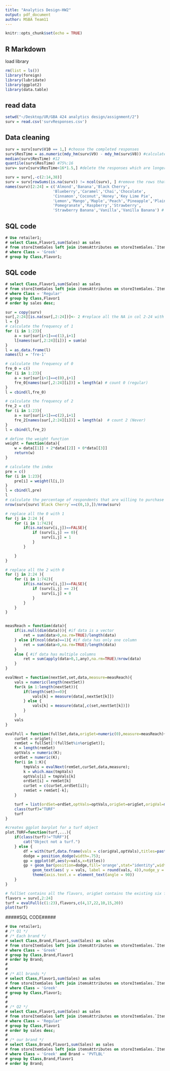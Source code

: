 ```yaml
---
title: "Analytics Design-HW2"
output: pdf_document
author: MSBA Team11
---
```


```r
knitr::opts_chunk$set(echo = TRUE)
```

## R Markdown

load library

```r
rm(list = ls())
library(foreign)
library(lubridate)
library(ggplot2)
library(data.table)
```

## read data

```r
setwd("~/Desktop/UR/GBA 424 analytics design/assignment/2")
surv = read.csv('survResponses.csv')
```

## Data cleaning
```r
surv = surv[surv$V10 == 1,] #choose the completed responses
surv$ResTime = as.numeric(mdy_hm(surv$V9) - mdy_hm(surv$V8)) #calculate the response time
median(surv$ResTime) #12
quantile(surv$ResTime) #75%:16
surv= surv[surv$ResTime<16*1.5,] #delete the responses which are longer than 24

surv = surv[,-c(2:14,38)]
surv = surv[rowSums(is.na(surv)) != ncol(surv), ] #remove the rows that are all NAs
names(surv)[2:24] = c('Almond','Banana','Black Cherry',
                     'Blueberry','Caramel','Chai','Chocolate',
                     'Cinnamon','Coconut','Honey','Key Lime Pie',
                     'Lemon','Mango','Maple','Peach','Pineapple','Plain',
                     'Pomegranate','Raspberry','Strawberry',
                     'Strawberry Banana','Vanilla','Vanilla Banana') # alter the columns' name

```


## SQL code
```SQL
# Use retailer1;
# select Class,Flavor1,sum(Sales) as sales
# from storeItemSales left join itemsAttributes on storeItemSales.`Item.Num`= itemsAttributes.`Item.Num`
# where Class = 'Greek'
# group by Class,Flavor1;
```

## SQL code
```SQL
# select Class,Flavor1,sum(Sales) as sales
# from storeItemSales left join itemsAttributes on storeItemSales.`Item.Num`= itemsAttributes.`Item.Num`
# where Class = 'Regular'
# group by Class,Flavor1
# order by sales desc;
```


```r
sur = copy(surv)
sur[,2:24][is.na(sur[,2:24])]<- 2 #replace all the NA in col 2-24 with 2(never)
l = {}
# calculate the frequency of 1
for (i in 1:23){
    a = sur[sur[i+1]==c(1),i+1]
    l[names(sur[,2:24][i])] = sum(a)
}
l = as.data.frame(l)
names(l) = 'fre-1'

# calculate the frequency of 0
fre_0 = c()
for (i in 1:23){
    a = sur[sur[i+1]==c(0),i+1]
    fre_0[names(sur[,2:24][i])] = length(a) # count 0 (regular)
}
l = cbind(l,fre_0)

# calculate the frequency of 2
fre_2 = c()
for (i in 1:23){
    a = sur[sur[i+1]==c(2),i+1]
    fre_2[names(sur[,2:24][i])] = length(a)  # count 2 (Never)
}
l = cbind(l,fre_2)

# define the weight function
weight = function(data){
    w = data[[1]] + 2*data[[2]] + 0*data[[3]]
    return(w)
}

# calculate the index
pre = c()
for (i in 1:23){
    pre[i] = weight(l[i,])
}
l = cbind(l,pre)
l
# calculate the percentage of respondents that are willing to purchase Black Cherry
nrow(surv[surv$`Black Cherry`==c(0,1),])/nrow(surv)
```


```r
# replace all the 0 with 1
for (j in 2:24 ){
    for (i in 1:742){
        if(is.na(surv[i,j])==FALSE){
            if (surv[i,j] == 0){
                surv[i,j] = 1
            }
        }

    }
}

# replace all the 2 with 0
for (j in 2:24 ){
    for (i in 1:742){
        if(is.na(surv[i,j])==FALSE){
            if (surv[i,j] == 2){
                surv[i,j] = 0
            }
        }
    }
}


measReach = function(data){
    if(is.null(dim(data))){ #if data is a vector
        ret = sum(data>0,na.rm=TRUE)/length(data)
    } else if(ncol(data)==1){ #if data has only one column
        ret = sum(data>0,na.rm=TRUE)/length(data)
    }
    else { #if data has multiple columns
        ret = sum(apply(data>0,1,any),na.rm=TRUE)/nrow(data)
    }
}

evalNext = function(nextSet,set,data,measure=measReach){
    vals = numeric(length(nextSet))
    for(k in 1:length(nextSet)){
        if(length(set)==0){
            vals[k] = measure(data[,nextSet[k]])
        } else {
            vals[k] = measure(data[,c(set,nextSet[k])])
        }
    }
    vals
}

evalFull = function(fullSet,data,origSet=numeric(0),measure=measReach){
    curSet = origSet;
    remSet = fullSet[!(fullSet%in%origSet)];
    K = length(remSet)
    optVals = numeric(K);
    ordSet = numeric(K);
    for(i in 1:K){
        tmpVals = evalNext(remSet,curSet,data,measure);
        k = which.max(tmpVals)
        optVals[i] = tmpVals[k]
        ordSet[i] = remSet[k]
        curSet = c(curSet,ordSet[i]);
        remSet = remSet[-k];
    }

    turf = list(ordSet=ordSet,optVals=optVals,origSet=origSet,origVal=measure(data[,origSet]),measure=measure,pnames=colnames(data))
    class(turf)="TURF"
    turf
}

#creates ggplot barplot for a turf object
plot.TURF=function(turf,...){
    if(class(turf)!="TURF"){
        cat("Object not a turf.")
    } else {
        df = with(turf,data.frame(vals = c(origVal,optVals),titles=paste(0:length(ordSet),c("Original",pnames[ordSet]),sep=":")))
        dodge = position_dodge(width=.75);
        gp = ggplot(df,aes(y=vals,x=titles))
        gp + geom_bar(position=dodge,fill='orange',stat="identity",width=.75)+
            geom_text(aes( y = vals, label = round(vals, 4)),nudge_y = 0.1)+
            theme(axis.text.x = element_text(angle = 90))
    }
}

# fullSet contains all the flavors, origSet contains the existing six flavors
flavors = surv[,2:24]
turf = evalFull(c(1:23),flavors,c(4,17,22,10,15,20))
plot(turf)
```

#####SQL CODE#####
```SQL
# Use retailer1;
# /* Q1 */
# /* Each brand */
# select Class,Brand,Flavor1,sum(Sales) as sales
# from storeItemSales left join itemsAttributes on storeItemSales.`Item.Num`= itemsAttributes.`Item.Num`
# where Class = 'Greek'
# group by Class,Brand,Flavor1
# order by Brand;
#
#
# /* All brands */
# select Class,Flavor1,sum(Sales) as sales
# from storeItemSales left join itemsAttributes on storeItemSales.`Item.Num`= itemsAttributes.`Item.Num`
# where Class = 'Greek'
# group by Class,Flavor1;
#
#
# /* Q2 */
# select Class,Flavor1,sum(Sales) as sales
# from storeItemSales left join itemsAttributes on storeItemSales.`Item.Num`= itemsAttributes.`Item.Num`
# where Class = 'Regular'
# group by Class,Flavor1
# order by sales desc;
#
# /* our brand */
# select Class,Brand,Flavor1,sum(Sales) as sales
# from storeItemSales left join itemsAttributes on storeItemSales.`Item.Num`= itemsAttributes.`Item.Num`
# where Class = 'Greek' and Brand = 'PVTLBL'
# group by Class,Brand,Flavor1
# order by Brand;

```
